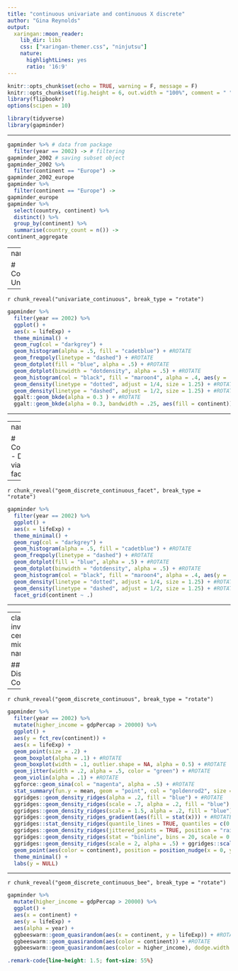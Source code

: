 ```yaml
---
title: "continuous univariate and continuous X discrete"
author: "Gina Reynolds"
output:
  xaringan::moon_reader:
    lib_dir: libs
    css: ["xaringan-themer.css", "ninjutsu"]
    nature:
      highlightLines: yes
      ratio: '16:9'
---
```


```r
knitr::opts_chunk$set(echo = TRUE, warning = F, message = F)
knitr::opts_chunk$set(fig.height = 6, out.width = "100%", comment = " ", cache = T, dpi = 300)
library(flipbookr)
options(scipen = 10)
```


```r
library(tidyverse)
library(gapminder)
```



---


```r
gapminder %>% # data from package
  filter(year == 2002) -> # filtering
gapminder_2002 # saving subset object
gapminder_2002 %>% 
  filter(continent == "Europe") ->
gapminder_2002_europe  
gapminder %>% 
  filter(continent == "Europe") ->
gapminder_europe
gapminder %>% 
  select(country, continent) %>% 
  distinct() %>% 
  group_by(continent) %>% 
  summarise(country_count = n()) ->
continent_aggregate
```



---
name: c

# Continuous Univariate

---

`r chunk_reveal("univariate_continuous", break_type = "rotate")`


```r
gapminder %>% 
  filter(year == 2002) %>% 
  ggplot() +
  aes(x = lifeExp) +
  theme_minimal() +
  geom_rug(col = "darkgrey") +
  geom_histogram(alpha = .5, fill = "cadetblue") + #ROTATE
  geom_freqpoly(linetype = "dashed") + #ROTATE
  geom_dotplot(fill = "blue", alpha = .5) + #ROTATE
  geom_dotplot(binwidth = "dotdensity", alpha = .5) + #ROTATE
  geom_histogram(col = "black", fill = "maroon4", alpha = .4, aes(y = ..density..)) + #ROTATE
  geom_density(linetype = "dotted", adjust = 1/4, size = 1.25) + #ROTATE
  geom_density(linetype = "dashed", adjust = 1/2, size = 1.25) + #ROTATE
  ggalt::geom_bkde(alpha = 0.3 ) + #ROTATE
  ggalt::geom_bkde(alpha = 0.3, bandwidth = .25, aes(fill = continent)) #ROTATE
```


---



---
name: c

# Continuous - Discrete via facetting

---

`r chunk_reveal("geom_discrete_continuous_facet", break_type = "rotate")`


```r
gapminder %>% 
  filter(year == 2002) %>% 
  ggplot() +
  aes(x = lifeExp) +
  theme_minimal() +
  geom_rug(col = "darkgrey") +
  geom_histogram(alpha = .5, fill = "cadetblue") + #ROTATE
  geom_freqpoly(linetype = "dashed") + #ROTATE
  geom_dotplot(fill = "blue", alpha = .5) + #ROTATE
  geom_dotplot(binwidth = "dotdensity", alpha = .5) + #ROTATE
  geom_histogram(col = "black", fill = "maroon4", alpha = .4, aes(y = ..density..)) + #ROTATE
  geom_density(linetype = "dotted", adjust = 1/4, size = 1.25) + #ROTATE
  geom_density(linetype = "dashed", adjust = 1/2, size = 1.25) + #ROTATE
  facet_grid(continent ~ .)
```

---


---
class: inverse, center, middle
name: dc

## Discrete v. Continuous

---


`r chunk_reveal("geom_discrete_continuous", break_type = "rotate")`


```r
gapminder %>% 
  filter(year == 2002) %>%
  mutate(higher_income = gdpPercap > 20000) %>% 
  ggplot() +
  aes(y = fct_rev(continent)) +
  aes(x = lifeExp) +
  geom_point(size = .2) + 
  geom_boxplot(alpha = .1) + #ROTATE
  geom_boxplot(width = .1, outlier.shape = NA, alpha = 0.5) + #ROTATE
  geom_jitter(width = .2, alpha = .5, color = "green") + #ROTATE
  geom_violin(alpha = .1) + #ROTATE
  ggforce::geom_sina(col = "magenta", alpha = .5) + #ROTATE
  stat_summary(fun.y = mean, geom = "point", col = "goldenrod2", size = 8) + #ROTATE
  ggridges::geom_density_ridges(alpha = .2, fill = "blue") + #ROTATE
  ggridges::geom_density_ridges(scale = .7, alpha = .2, fill = "blue") + #ROTATE
  ggridges::geom_density_ridges(scale = 1.5, alpha = .2, fill = "blue") + #ROTATE
  ggridges::geom_density_ridges_gradient(aes(fill = stat(x))) + #ROTATE
  ggridges::stat_density_ridges(quantile_lines = TRUE, quantiles = c(0.025, 0.975), alpha = 0.5, fill = "plum4") + #ROTATE
  ggridges::geom_density_ridges(jittered_points = TRUE, position = "raincloud", alpha = .5, scale = 0.9) + #ROTATE
  ggridges::geom_density_ridges(stat = "binline", bins = 20, scale = 0.95, draw_baseline = FALSE) + #ROTATE
  ggridges::geom_density_ridges(scale = 2, alpha = .5) + ggridges::scale_fill_cyclical(values = c("blue", "green")) + #ROTATE
  geom_point(aes(color = continent), position = position_nudge(x = 0, y = .2), size = .5, alpha = 0.8) + geom_boxplot(width = .1, outlier.shape = NA, alpha = 0.5) + #ROTATE
  theme_minimal() +
  labs(y = NULL)
```


---

`r chunk_reveal("geom_discrete_continuous_bee", break_type = "rotate")`

```r
gapminder %>% 
  mutate(higher_income = gdpPercap > 20000) %>% 
  ggplot() +
  aes(x = continent) +
  aes(y = lifeExp) + 
  aes(alpha = year) +
  ggbeeswarm::geom_quasirandom(aes(x = continent, y = lifeExp)) + #ROTATE
  ggbeeswarm::geom_quasirandom(aes(color = continent)) + #ROTATE
  ggbeeswarm::geom_quasirandom(aes(color = higher_income), dodge.width = .8) #ROTATE
```






```css
.remark-code{line-height: 1.5; font-size: 55%}
```

